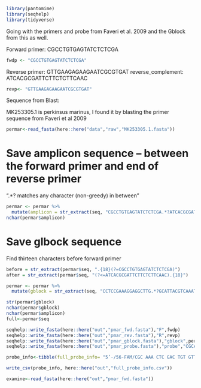 
```r
library(pantomime)
library(seqhelp)
library(tidyverse)
```

Going with the primers and probe from Faveri et al. 2009 and the Gblock from this as well. 


Forward primer: 
CGCCTGTGAGTATCTCTCGA

```r
fwdp <- "CGCCTGTGAGTATCTCTCGA"
```

Reverse primer: 
GTTGAAGAGAAGAATCGCGTGAT
reverse_complement:
ATCACGCGATTCTTCTCTTCAAC

```r
revp<- "GTTGAAGAGAAGAATCGCGTGAT"
```

Sequence from Blast:

MK253305.1 is perkinsus marinus, I found it by blasting the primer sequence from Faveri et al 2009

```r
permar<-read_fasta(here::here("data","raw","MK253305.1.fasta"))
```

# Save amplicon sequence -- between the forward primer and end of reverse primer

".*? matches any character (non-greedy) in between"

```r
permar <- permar %>%
  mutate(amplicon = str_extract(seq, "CGCCTGTGAGTATCTCTCGA.*?ATCACGCGATTCTTCTCTTCAAC"))
nchar(permar$amplicon)
```

# Save glbock sequence

Find thirteen characters before forward primer 

```r
before = str_extract(permar$seq, ".{18}(?=CGCCTGTGAGTATCTCTCGA)")
after = str_extract(permar$seq, "(?<=ATCACGCGATTCTTCTCTTCAAC).{18}")
```

```r
permar <- permar %>%
  mutate(gblock = str_extract(seq, "CCTCCGAAAGGAGGCTTG.*?GCATTACGTCAAATCTAT"))
```

```r
str(permar$gblock)
nchar(permar$gblock)
nchar(permar$amplicon)
full<-permar$seq
```


```r
seqhelp::write_fasta(here::here("out","pmar_fwd.fasta"),"F",fwdp)
seqhelp::write_fasta(here::here("out","pmar_rev.fasta"),"R",revp)
seqhelp::write_fasta(here::here("out","pmar_gblock.fasta"),"gblock",permar$gblock)
seqhelp::write_fasta(here::here("out","pmar_probe.fasta"),"probe","CGCAAACTCGACTGTGTTGTGGTG")

probe_info<-tibble(full_probe_info= "5’-/56-FAM/CGC AAA CTC GAC TGT GTT GTG GTG/3BHQ1/-3'")

write_csv(probe_info, here::here("out","full_probe_info.csv"))

examine<-read_fasta(here::here("out","pmar_fwd.fasta"))
```

